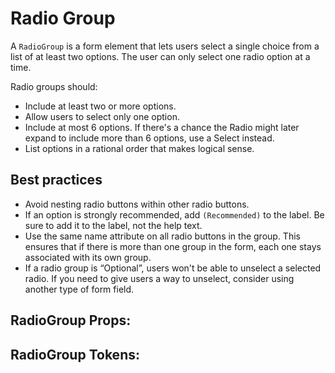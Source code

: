 

# Radio Group

A `RadioGroup` is a form element that lets users select a single choice from a list of at least two options. The user can only select one radio option at a time.

Radio groups should:

- Include at least two or more options.
- Allow users to select only one option.
- Include at most 6 options. If there's a chance the Radio might later expand to include more than 6 options, use a Select instead.
- List options in a rational order that makes logical sense.

## Best practices

- Avoid nesting radio buttons within other radio buttons.
- If an option is strongly recommended, add `(Recommended)` to the label. Be sure to add it to the label, not the help text.
- Use the same name attribute on all radio buttons in the group. This ensures that if there is more than one group in the form, each one stays associated with its own group.
- If a radio group is “Optional”, users won't be able to unselect a selected radio. If you need to give users a way to unselect, consider using another type of form field.

<Stories includePrimary={true} />

## RadioGroup Props:

<ArgsTable of={RadioGroup} />

## RadioGroup Tokens:

<ThemeTokens component="RadioGroup" />
